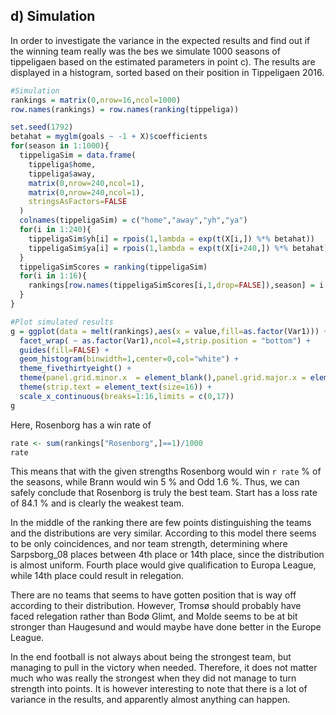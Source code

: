 ## d) Simulation 
In order to investigate the variance in the expected results and find out if the winning team really was the bes we simulate 1000 seasons of tippeligaen based on the estimated parameters in point c). The results are displayed in a histogram, sorted based on their position in Tippeligaen 2016. 
```r
#Simulation
rankings = matrix(0,nrow=16,ncol=1000)
row.names(rankings) = row.names(ranking(tippeliga))

set.seed(1792)
betahat = myglm(goals ~ -1 + X)$coefficients
for(season in 1:1000){
  tippeligaSim = data.frame(
    tippeliga$home,
    tippeliga$away,
    matrix(0,nrow=240,ncol=1),
    matrix(0,nrow=240,ncol=1),
    stringsAsFactors=FALSE
  )
  colnames(tippeligaSim) = c("home","away","yh","ya")
  for(i in 1:240){
    tippeligaSim$yh[i] = rpois(1,lambda = exp(t(X[i,]) %*% betahat))
    tippeligaSim$ya[i] = rpois(1,lambda = exp(t(X[i+240,]) %*% betahat))
  }
  tippeligaSimScores = ranking(tippeligaSim)
  for(i in 1:16){
    rankings[row.names(tippeligaSimScores[i,1,drop=FALSE]),season] = i
  }
}

#Plot simulated results
g = ggplot(data = melt(rankings),aes(x = value,fill=as.factor(Var1))) + 
  facet_wrap( ~ as.factor(Var1),ncol=4,strip.position = "bottom") +
  guides(fill=FALSE) +
  geom_histogram(binwidth=1,center=0,col="white") +
  theme_fivethirtyeight() + 
  theme(panel.grid.minor.x  = element_blank(),panel.grid.major.x = element_blank()) + 
  theme(strip.text = element_text(size=16)) +
  scale_x_continuous(breaks=1:16,limits = c(0,17))
g
```

Here, Rosenborg has a win rate of 
```r
rate <- sum(rankings["Rosenborg",]==1)/1000
rate
```
This means that with the given strengths Rosenborg would win `r rate` % of the seasons, while Brann would win 5 % and Odd 1.6 %. Thus, we can safely conclude that Rosenborg is truly the best team. Start has a loss rate of 84.1 % and is clearly the weakest team. 

In the middle of the ranking there are few points distinguishing the teams and the distributions are very similar. According to this model there seems to be only coincidences, and nor team strength, determining where Sarpsborg_08 places between 4th place or 14th place, since the distribution is almost uniform. Fourth place would give qualification to Europa League, while 14th place could result in relegation. 

There are no teams that seems to have gotten position that is way off according to their distribution. However, Tromsø should probably have faced relegation rather than Bodø Glimt, and Molde seems to be at bit stronger than Haugesund and would maybe have done better in the Europe League. 

In the end football is not always about being the strongest team, but managing to pull in the victory when needed. Therefore, it does not matter much who was really the strongest when they did not manage to turn strength into points. It is however interesting to note that there is a lot of variance in the results, and apparently almost anything can happen.


